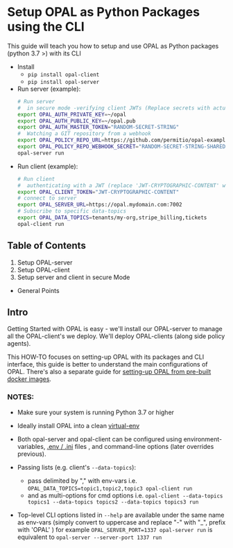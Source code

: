 # Setup OPAL as Python Packages using the CLI

This guide will teach you how to setup and use OPAL as Python packages (python 3.7 >) with its CLI

- Install
  - `pip install opal-client`
  - `pip install opal-server`
- Run server (example):
  ```sh
  # Run server
  #  in secure mode -verifying client JWTs (Replace secrets with actual secrets ;-) )
  export OPAL_AUTH_PRIVATE_KEY=~/opal
  export OPAL_AUTH_PUBLIC_KEY=~/opal.pub
  export OPAL_AUTH_MASTER_TOKEN="RANDOM-SECRET-STRING"
  #  Watching a GIT repository from a webhook
  export OPAL_POLICY_REPO_URL=https://github.com/permitio/opal-example-policy-repo.git
  export OPAL_POLICY_REPO_WEBHOOK_SECRET="RANDOM-SECRET-STRING-SHARED-WITH-GITHUB"
  opal-server run
  ```
- Run client (example):
  ```sh
  # Run client
  #  authenticating with a JWT (replace 'JWT-CRYPTOGRAPHIC-CONTENT' with actual token )
  export OPAL_CLIENT_TOKEN="JWT-CRYPTOGRAPHIC-CONTENT"
  # connect to server
  export OPAL_SERVER_URL=https://opal.mydomain.com:7002
  # Subscribe to specific data-topics
  export OPAL_DATA_TOPICS=tenants/my-org,stripe_billing,tickets
  opal-client run
  ```

## Table of Contents

1. Setup OPAL-server
2. Setup OPAL-client
3. Setup server and client in secure Mode

- General Points

## Intro

Getting Started with OPAL is easy - we'll install our OPAL-server to manage all the OPAL-client's we deploy.
We'll deploy OPAL-clients (along side policy agents).

This HOW-TO focuses on setting-up OPAL with its packages and CLI interface, this guide is better to understand the main configurations of OPAL. There's also a separate guide for [setting-up OPAL from pre-built docker images](/getting-started/running-opal/as-docker-image/overview).

### NOTES:

- Make sure your system is running Python 3.7 or higher

- Ideally install OPAL into a clean [virtual-env](https://packaging.python.org/guides/installing-using-pip-and-virtual-environments/)

- Both opal-server and opal-client can be configured using environment-variables, [.env / .ini](https://pypi.org/project/python-decouple/#env-file) files , and command-line options (later overrides previous).

- Passing lists (e.g. client's `--data-topics`):

  - pass delimited by "," with env-vars i.e. `OPAL_DATA_TOPICS=topic1,topic2,topic3 opal-client run`
  - and as multi-options for cmd options i.e. `opal-client --data-topics topics1 --data-topics topics2 --data-topics topics3 run`

- Top-level CLI options listed in `--help` are available under the same name as env-vars (simply convert to uppercase and replace "-" with "\_", prefix with 'OPAL' )
  for example `OPAL_SERVER_PORT=1337 opal-server run` is equivalent to `opal-server --server-port 1337 run`
